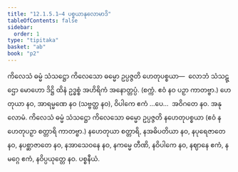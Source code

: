 ```yaml
---
title: "12.1.5.1–4 ပစ္စယာနုလောမာဒိ"
tableOfContents: false
sidebar:
  order: 1
type: "tipitaka"
basket: "ab"
book: "p2"
---
```



<DynamicBreadcrumb />

<Division number="15" book="p2" e="ch" v="38" p="373">

<Paragraph number="3849" book="p2">
ကိလေသံ ဓမ္မံ သံသဋ္ဌော ကိလေသော ဓမ္မော ဥပ္ပဇ္ဇတိ ဟေတုပစ္စယာ—  လောဘံ သံသဋ္ဌော မောဟော ဒိဋ္ဌိ ထိနံ ဥဒ္ဓစ္စံ အဟိရိကံ အနောတ္တပ္ပံ. (စက္ကံ. ဧဝံ နဝ ပဉှာ ကာတဗ္ဗာ.)
</Paragraph>

<Paragraph number="3850" book="p2">
ဟေတုယာ နဝ, အာရမ္မဏေ နဝ (သဗ္ဗတ္ထ နဝ), ဝိပါကေ ဧကံ …ပေ…  အဝိဂတေ နဝ.

</Paragraph>
</Division>

<Paragraph number="3851" type="center" book="p2">
အနုလောမံ.


</Paragraph>

<Paragraph number="3852" book="p2">
ကိလေသံ ဓမ္မံ သံသဋ္ဌော ကိလေသော ဓမ္မော ဥပ္ပဇ္ဇတိ နဟေတုပစ္စယာ (ဧဝံ နဟေတုပဉှာ စတ္တာရိ ကာတဗ္ဗာ.)
</Paragraph>

<Paragraph number="3853" book="p2">
နဟေတုယာ စတ္တာရိ, နအဓိပတိယာ နဝ, နပုရေဇာတေ နဝ, နပစ္ဆာဇာတေ နဝ, နအာသေဝနေ နဝ, နကမ္မေ တီဏိ, နဝိပါကေ နဝ, နဈာနေ ဧကံ, နမဂ္ဂေ ဧကံ, နဝိပ္ပယုတ္တေ နဝ.

</Paragraph>

<Paragraph number="3854" type="center" book="p2">
ပစ္စနီယံ.
</Paragraph>